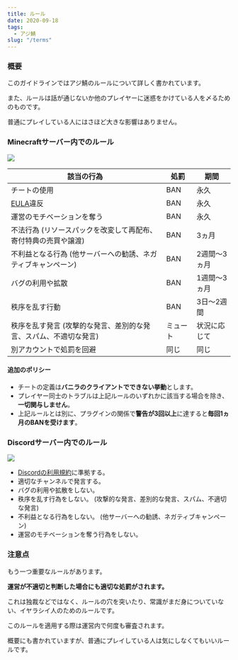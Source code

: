 ```yaml
---
title: ルール
date: 2020-09-18
tags:
  - アジ鯖
slug: "/terms"
---
```


### 概要

このガイドラインではアジ鯖のルールについて詳しく書かれています。

また、ルールは話が通じないか他のプレイヤーに迷惑をかけている人を〆るためのものです。

普通にプレイしている人にはさほど大きな影響はありません。

### Minecraftサーバー内でのルール

![](minecraft-logo.png)

| 該当の行為 | 処罰 | 期間 |
| - | - | - |
| チートの使用 | BAN | 永久 |
| [EULA](https://account.mojang.com/documents/minecraft_eula)違反 | BAN | 永久 |
| 運営のモチベーションを奪う | BAN | 永久 |
| 不法行為 (リソースパックを改変して再配布、寄付特典の売買や譲渡) | BAN | 3ヵ月 |
| 不利益となる行為 (他サーバーへの勧誘、ネガティブキャンペーン) | BAN | 2週間～3ヵ月 |
| バグの利用や拡散 | BAN | 1週間～3ヵ月 |
| 秩序を乱す行動 | BAN | 3日～2週間 |
| 秩序を乱す発言 (攻撃的な発言、差別的な発言、スパム、不適切な発言) | ミュート | 状況に応じて |
| 別アカウントで処罰を回避 | 同じ | 同じ |

#### 追加のポリシー
- チートの定義は**バニラのクライアントでできない挙動**とします。
- プレイヤー同士のトラブルは上記ルールのいずれかに該当する場合を除き、**一切関与しません**。
- 上記ルールとは別に、プラグインの関係で**警告が3回以上**に達すると**毎回1ヵ月のBANを受けます**。

### Discordサーバー内でのルール

![](discord-logo.png)

- [Discordの利用規約](https://discord.com/terms)に準拠する。
- 適切なチャンネルで発言する。
- バグの利用や拡散をしない。
- 秩序を乱す行為をしない。 (攻撃的な発言、差別的な発言、スパム、不適切な発言)
- 不利益となる行為をしない。 (他サーバーへの勧誘、ネガティブキャンペーン)
- 運営のモチベーションを奪う行為をしない。

### 注意点

もう一つ重要なルールがあります。

**運営が不適切と判断した場合にも適切な処罰がされます。**

これは独裁などではなく、ルールの穴を突いたり、常識がまだ身についていない、イヤラシイ人のためのルールです。

このルールを適用する際は運営内で何度も審査されます。

概要にも書かれていますが、普通にプレイしている人は気にしなくてもいいルールです。
